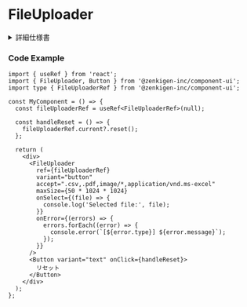 
<Meta title="FileUploader" of={FileUploaderStories} />

# FileUploader

<details>
  <summary>詳細仕様書</summary>
  <div style={{ padding: '12px 36px 36px 36px', backgroundColor: '#f9fafb', borderRadius: '4px' }}>
    <p>※ 目次のアンカーリンクは使用できません。</p>
    <Markdown>{spec}</Markdown>
  </div>
</details>

<Canvas>
  <Story of={Default} />
</Canvas>

<Controls of={Default} />

### Code Example

```tsx
import { useRef } from 'react';
import { FileUploader, Button } from '@zenkigen-inc/component-ui';
import type { FileUploaderRef } from '@zenkigen-inc/component-ui';

const MyComponent = () => {
  const fileUploaderRef = useRef<FileUploaderRef>(null);

  const handleReset = () => {
    fileUploaderRef.current?.reset();
  };

  return (
    <div>
      <FileUploader
        ref={fileUploaderRef}
        variant="button"
        accept=".csv,.pdf,image/*,application/vnd.ms-excel"
        maxSize={50 * 1024 * 1024}
        onSelect={(file) => {
          console.log('Selected file:', file);
        }}
        onError={(errors) => {
          errors.forEach((error) => {
            console.error(`[${error.type}] ${error.message}`);
          });
        }}
      />
      <Button variant="text" onClick={handleReset}>
        リセット
      </Button>
    </div>
  );
};
```
